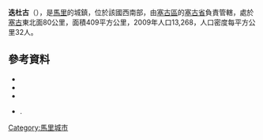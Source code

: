 {{Coord|13|38|26|N|5|37|38|W|display=title}}

'''迭杜古'''（{{lang-fr|Diédougou}}），是[[馬里|馬里]]的城鎮，位於該國西南部，由[[塞古區|塞古區]]的[[塞古省|塞古省]]負責管轄，處於[[塞古|塞古]]東北面80公里，面積409平方公里，2009年人口13,268，人口密度每平方公里32人。

==參考資料==
*{{citation | contribution= Common and Fundamental Operational Datasets Registry: Mali | publisher= United Nations Office for the Coordination of Humanitarian Affairs | url= http://cod.humanitarianresponse.info/country-region/mali | deadurl= yes | archiveurl= https://web.archive.org/web/20121214211137/http://cod.humanitarianresponse.info/country-region/Mali | archivedate= 2012-12-14 }}
*{{citation | url=http://instat.gov.ml/documentation/segou.pdf | publisher=République de Mali: Institut National de la Statistique | title=Resultats Provisoires RGPH 2009 (Région de Ségou) | language=fr | accessdate=2015-07-20 | archive-date=2011-07-22 | archive-url=https://web.archive.org/web/20110722215805/http://instat.gov.ml/documentation/segou.pdf | dead-url=no }}
*{{citation | title=Communes de la Région de Ségou | publisher=Ministère de l’administration territoriale et des collectivités locales, République du Mali | url=http://www.matcl.gov.ml/pdf/ComRegSegou.pdf | language=fr | deadurl=yes | archiveurl=https://www.webcitation.org/6AnaeXgXv?url=http://www.matcl.gov.ml/pdf/ComRegSegou.pdf | archivedate=2012-09-19 }}
*{{citation | title=Plan de Sécurité Alimentaire Commune Rurale de Diédougou 2008-2012 | publisher=Commissariat à la Sécurité Alimentaire, République du Mali, USAID-Mali | year=2008 | url=http://www.csa-mali.org/plans/Segou/plansa_segou/P_S_A_Diedougou.pdf | language=fr | deadurl=yes | archiveurl=https://web.archive.org/web/20120304204003/http://www.csa-mali.org/plans/Segou/plansa_segou/P_S_A_Diedougou.pdf | archivedate=2012-03-04 }}.

{{塞古區}}

[[Category:馬里城市|Category:馬里城市]]


{{Mali-geo-stub}}